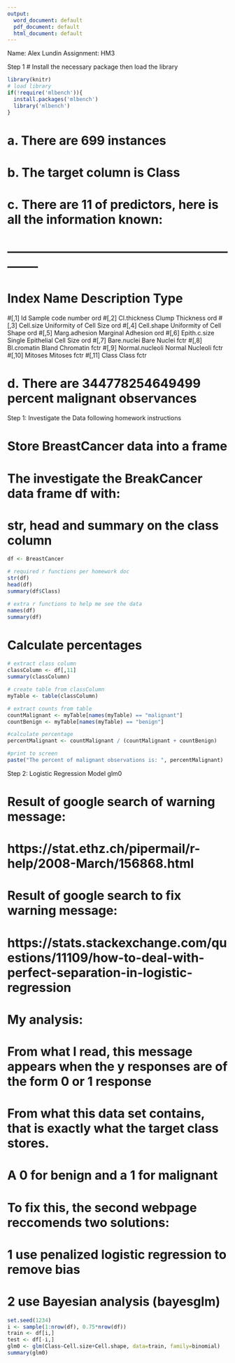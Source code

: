 ```yaml
---
output:
  word_document: default
  pdf_document: default
  html_document: default
---
```


Name: Alex Lundin
Assignment: HM3

Step 1
# Install the necessary package then load the library
```r
library(knitr)
# load library
if(!require('mlbench')){
  install.packages('mlbench')  
  library('mlbench')
}

```



# a. There are 699 instances

# b. The target column is Class

# c. There are 11 of predictors, here is all the information known:
# --------------------------------------------------------------
# Index  Name             Description                   Type
#[,1]	   Id               Sample code number            ord
#[,2]	   Cl.thickness     Clump Thickness               ord
#[,3]	   Cell.size        Uniformity of Cell Size       ord
#[,4]	   Cell.shape       Uniformity of Cell Shape      ord
#[,5]	   Marg.adhesion	  Marginal Adhesion             ord
#[,6]	   Epith.c.size	    Single Epithelial Cell Size   ord
#[,7]	   Bare.nuclei	    Bare Nuclei                   fctr
#[,8]	   Bl.cromatin	    Bland Chromatin               fctr
#[,9]	   Normal.nucleoli	Normal Nucleoli               fctr
#[,10]	 Mitoses	        Mitoses                       fctr
#[,11]	 Class	          Class                         fctr

# d. There are 344778254649499 percent malignant observances


Step 1: Investigate the Data following homework instructions

# Store BreastCancer data into a frame
# The investigate the BreakCancer data frame df with:
# str, head and summary on the class column
```r
df <- BreastCancer

# required r functions per homework doc
str(df)
head(df)
summary(df$Class)

# extra r functions to help me see the data
names(df)
summary(df)
```


# Calculate percentages
```r
# extract class column
classColumn <- df[,11]
summary(classColumn)

# create table from classColumn
myTable <- table(classColumn)

# extract counts from table
countMalignant <- myTable[names(myTable) == "malignant"]
countBenign <- myTable[names(myTable) == "benign"]

#calculate percentage
percentMalignant <- countMalignant / (countMalignant + countBenign)

#print to screen
paste("The percent of malignant observations is: ", percentMalignant)

```
 Step 2: Logistic Regression Model glm0
 
# Result of google search of warning message:
# https://stat.ethz.ch/pipermail/r-help/2008-March/156868.html
# Result of google search to fix warning message:
# https://stats.stackexchange.com/questions/11109/how-to-deal-with-perfect-separation-in-logistic-regression

# My analysis:
# From what I read, this message appears when the y responses are of the form 0 or 1 response
# From what this data set contains, that is exactly what the target class stores.
# A 0 for benign and a 1 for malignant
# To fix this, the second webpage reccomends two solutions:
# 1 use penalized logistic regression to remove bias
# 2 use Bayesian analysis (bayesglm)
```r
set.seed(1234)
i <- sample(1:nrow(df), 0.75*nrow(df))
train <- df[i,]
test <- df[-i,]
glm0 <- glm(Class~Cell.size+Cell.shape, data=train, family=binomial)
summary(glm0)
```



 
